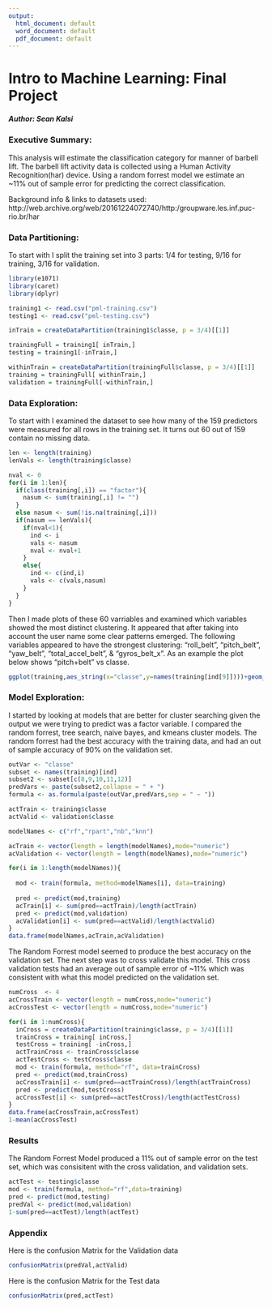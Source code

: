 ```yaml
---
output:
  html_document: default
  word_document: default
  pdf_document: default
---
```

Intro to Machine Learning: Final Project
==============================================================

##### Author: Sean Kalsi

### Executive Summary: 

This analysis will estimate the classification category for manner of barbell lift. The barbell lift activity data is collected using a Human Activity Recognition(har) device. Using a random forrest model we estimate an ~11% out of sample error for predicting the correct classification. 

Background info & links to datasets used:
http://web.archive.org/web/20161224072740/http:/groupware.les.inf.puc-rio.br/har

### Data Partitioning:

To start with I split the training set into 3 parts: 1/4 for testing, 9/16 for training, 3/16 for validation.
```R
library(e1071)
library(caret)
library(dplyr)
```

```R
training1 <- read.csv("pml-training.csv")
testing1 <- read.csv("pml-testing.csv")

inTrain = createDataPartition(training1$classe, p = 3/4)[[1]]

trainingFull = training1[ inTrain,]
testing = training1[-inTrain,]

withinTrain = createDataPartition(trainingFull$classe, p = 3/4)[[1]]
training = trainingFull[ withinTrain,]
validation = trainingFull[-withinTrain,]

```

### Data Exploration:

To start with I examined the dataset to see how many of the 159 predictors were measured for all rows in the training set. It turns out 60 out of 159 contain no missing data. 

```R
len <- length(training)
lenVals <- length(training$classe)

nval <- 0
for(i in 1:len){
  if(class(training[,i]) == "factor"){
    nasum <- sum(training[,i] != "")
  }
  else nasum <- sum(!is.na(training[,i]))
  if(nasum == lenVals){
    if(nval<1){
      ind <- i
      vals <- nasum
      nval <- nval+1
    }
    else{
      ind <- c(ind,i)
      vals <- c(vals,nasum)
    } 
  }
}

```

Then I made plots of these 60 varriables and examined which variables showed the most distinct clustering. It appeared that after taking into account the user name some clear patterns emerged. The following variables appeared to have the strongest clustering: "roll_belt", "pitch_belt", "yaw_belt", "total_accel_belt", & "gyros_belt_x". As an example the plot below shows "pitch+belt" vs classe.

```R
ggplot(training,aes_string(x="classe",y=names(training[ind[9]])))+geom_point(aes(color = user_name))+labs(title = sprintf("var %d of %d", 9,length(ind)))+labs(y = names(training)[ind[9]], x = "Class", color = "user_name")

```

### Model Exploration:

I started by looking at models that are better for cluster searching given the output we were trying to predict was a factor variable. I compared the random forrest, tree search, naive bayes, and kmeans cluster models. The random forrest had the best accuracy with the training data, and had an out of sample accuracy of 90% on the validation set.

```R
outVar <- "classe"
subset <- names(training)[ind]
subset2 <- subset[c(8,9,10,11,12)]
predVars <- paste(subset2,collapse = " + ")
formula <- as.formula(paste(outVar,predVars,sep = " ~ "))

actTrain <- training$classe
actValid <- validation$classe

modelNames <- c("rf","rpart","nb","knn")

acTrain <- vector(length = length(modelNames),mode="numeric")
acValidation <- vector(length = length(modelNames),mode="numeric")

for(i in 1:length(modelNames)){
  
  mod <- train(formula, method=modelNames[i], data=training)
  
  pred <- predict(mod,training)
  acTrain[i] <- sum(pred==actTrain)/length(actTrain)
  pred <- predict(mod,validation)
  acValidation[i] <- sum(pred==actValid)/length(actValid)
}
data.frame(modelNames,acTrain,acValidation)

```

The Random Forrest model seemed to produce the best accuracy on the validation set. The next step was to cross validate this model. This cross validation tests had an average out of sample error of ~11% which was consistent with what this model predicted on the validation set.

```R

numCross  <- 4
acCrossTrain <- vector(length = numCross,mode="numeric")
acCrossTest <- vector(length = numCross,mode="numeric")

for(i in 1:numCross){
  inCross = createDataPartition(training$classe, p = 3/4)[[1]]
  trainCross = training[ inCross,]
  testCross = training[ -inCross,]
  actTrainCross <- trainCross$classe
  actTestCross <- testCross$classe
  mod <- train(formula, method="rf", data=trainCross)
  pred <- predict(mod,trainCross)
  acCrossTrain[i] <- sum(pred==actTrainCross)/length(actTrainCross)
  pred <- predict(mod,testCross)
  acCrossTest[i] <- sum(pred==actTestCross)/length(actTestCross)
}
data.frame(acCrossTrain,acCrossTest)
1-mean(acCrossTest)
```

### Results

The Random Forrest Model produced a 11% out of sample error on the test set, which was consisitent with the cross validation, and validation sets.

```R
actTest <- testing$classe
mod <- train(formula, method="rf",data=training)
pred <- predict(mod,testing)
predVal <- predict(mod,validation)
1-sum(pred==actTest)/length(actTest)
```

### Appendix

Here is the confusion Matrix for the Validation data

```R
confusionMatrix(predVal,actValid)
```

Here is the confusion Matrix for the Test data

```R
confusionMatrix(pred,actTest)
```
